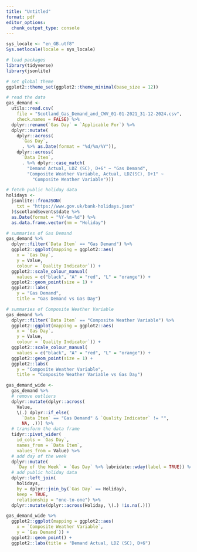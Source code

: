 ```yaml
---
title: "Untitled"
format: pdf
editor_options:
  chunk_output_type: console
---
```


```r
sys_locale <- "en_GB.utf8"
Sys.setlocale(locale = sys_locale)
```

```r
# load packages
library(tidyverse)
library(jsonlite)
```

```r
# set global theme
ggplot2::theme_set(ggplot2::theme_minimal(base_size = 12))
```

```r
# read the data
gas_demand <-
  utils::read.csv(
    file = "Scotland_Gas_Demand_and_CWV_01-01-2021_31-12-2024.csv",
    check.names = FALSE) %>%
  dplyr::rename(`Gas Day` = `Applicable For`) %>%
  dplyr::mutate(
    dplyr::across(
      `Gas Day`,
      . %>% as.Date(format = "%d/%m/%Y")),
    dplyr::across(
      `Data Item`,
      . %>% dplyr::case_match(
        "Demand Actual, LDZ (SC), D+6" ~ "Gas Demand",
        "Composite Weather Variable, Actual, LDZ(SC), D+1" ~
          "Composite Weather Variable")))
```

```r
# fetch public holiday data
holidays <-
  jsonlite::fromJSON(
    txt = "https://www.gov.uk/bank-holidays.json"
  )$scotland$events$date %>%
  as.Date(format = "%Y-%m-%d") %>%
  as.data.frame.vector(nm = "Holiday")
```

```r
# summaries of Gas Demand
gas_demand %>%
  dplyr::filter(`Data Item` == "Gas Demand") %>%
  ggplot2::ggplot(mapping = ggplot2::aes(
    x = `Gas Day`,
    y = Value,
    colour = `Quality Indicator`)) +
  ggplot2::scale_colour_manual(
    values = c("black", "A" = "red", "L" = "orange")) +
  ggplot2::geom_point(size = 1) +
  ggplot2::labs(
    y = "Gas Demand",
    title = "Gas Demand vs Gas Day")
```

```r
# summaries of Composite Weather Variable
gas_demand %>%
  dplyr::filter(`Data Item` == "Composite Weather Variable") %>%
  ggplot2::ggplot(mapping = ggplot2::aes(
    x = `Gas Day`,
    y = Value,
    colour = `Quality Indicator`)) +
  ggplot2::scale_colour_manual(
    values = c("black", "A" = "red", "L" = "orange")) +
  ggplot2::geom_point(size = 1) +
  ggplot2::labs(
    y = "Composite Weather Variable",
    title = "Composite Weather Variable vs Gas Day")
```

```r
gas_demand_wide <-
  gas_demand %>%
  # remove outliers
  dplyr::mutate(dplyr::across(
    Value,
    \(.) dplyr::if_else(
      `Data Item` == "Gas Demand" & `Quality Indicator` != "",
      NA, .))) %>%
  # transform the data frame
  tidyr::pivot_wider(
    id_cols = `Gas Day`,
    names_from = `Data Item`,
    values_from = Value) %>%
  # add day of the week
  dplyr::mutate(
    `Day of the Week` = `Gas Day` %>% lubridate::wday(label = TRUE)) %>%
  # add public holiday data
  dplyr::left_join(
    holidays,
    by = dplyr::join_by(`Gas Day` == Holiday),
    keep = TRUE,
    relationship = "one-to-one") %>%
  dplyr::mutate(dplyr::across(Holiday, \(.) !is.na(.)))
```

```r
gas_demand_wide %>%
  ggplot2::ggplot(mapping = ggplot2::aes(
    x = `Composite Weather Variable`,
    y = `Gas Demand`)) +
  ggplot2::geom_point() +
  ggplot2::labs(title = "Demand Actual, LDZ (SC), D+6")
```



